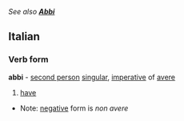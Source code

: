 ''See also '''[[Abbi]]'''''
==Italian==
===Verb form===
'''abbi''' - [[second person]] [[singular]], [[imperative]] of [[avere]]
# [[have]]
*Note: [[negative]] form is ''non avere''